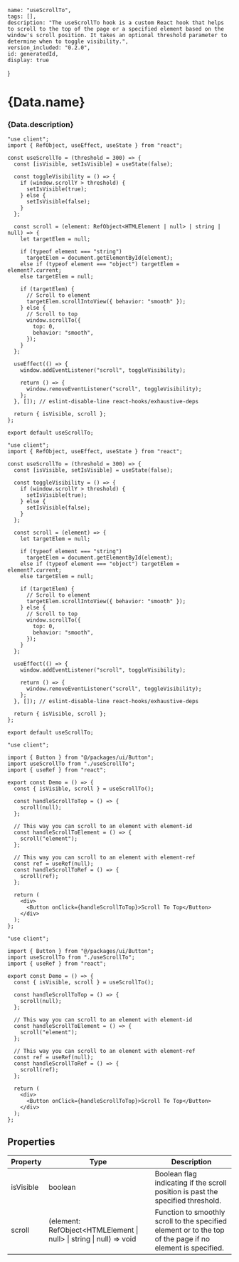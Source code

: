 

    name: "useScrollTo",
    tags: [],
    description: "The useScrollTo hook is a custom React hook that helps to scroll to the top of the page or a specified element based on the window's scroll position. It takes an optional threshold parameter to determine when to toggle visibility.",
    version_included: "0.2.0",
    id: generatedId,
    display: true
}

<Wrapper>

# {Data.name}
### {Data.description}

<CodeBlock> 

```tsx|useScrollTo
"use client";
import { RefObject, useEffect, useState } from "react";

const useScrollTo = (threshold = 300) => {
  const [isVisible, setIsVisible] = useState(false);

  const toggleVisibility = () => {
    if (window.scrollY > threshold) {
      setIsVisible(true);
    } else {
      setIsVisible(false);
    }
  };

  const scroll = (element: RefObject<HTMLElement | null> | string | null) => {
    let targetElem = null;

    if (typeof element === "string")
      targetElem = document.getElementById(element);
    else if (typeof element === "object") targetElem = element?.current;
    else targetElem = null;

    if (targetElem) {
      // Scroll to element
      targetElem.scrollIntoView({ behavior: "smooth" });
    } else {
      // Scroll to top
      window.scrollTo({
        top: 0,
        behavior: "smooth",
      });
    }
  };

  useEffect(() => {
    window.addEventListener("scroll", toggleVisibility);

    return () => {
      window.removeEventListener("scroll", toggleVisibility);
    };
  }, []); // eslint-disable-line react-hooks/exhaustive-deps

  return { isVisible, scroll };
};

export default useScrollTo;
```

```jsx|useScrollTo
"use client";
import { RefObject, useEffect, useState } from "react";

const useScrollTo = (threshold = 300) => {
  const [isVisible, setIsVisible] = useState(false);

  const toggleVisibility = () => {
    if (window.scrollY > threshold) {
      setIsVisible(true);
    } else {
      setIsVisible(false);
    }
  };

  const scroll = (element) => {
    let targetElem = null;

    if (typeof element === "string")
      targetElem = document.getElementById(element);
    else if (typeof element === "object") targetElem = element?.current;
    else targetElem = null;

    if (targetElem) {
      // Scroll to element
      targetElem.scrollIntoView({ behavior: "smooth" });
    } else {
      // Scroll to top
      window.scrollTo({
        top: 0,
        behavior: "smooth",
      });
    }
  };

  useEffect(() => {
    window.addEventListener("scroll", toggleVisibility);

    return () => {
      window.removeEventListener("scroll", toggleVisibility);
    };
  }, []); // eslint-disable-line react-hooks/exhaustive-deps

  return { isVisible, scroll };
};

export default useScrollTo;
```

```tsx|Implementation
"use client";

import { Button } from "@/packages/ui/Button";
import useScrollTo from "./useScrollTo";
import { useRef } from "react";

export const Demo = () => {
  const { isVisible, scroll } = useScrollTo();

  const handleScrollToTop = () => {
    scroll(null);
  };

  // This way you can scroll to an element with element-id
  const handleScrollToElement = () => {
    scroll("element");
  };

  // This way you can scroll to an element with element-ref
  const ref = useRef(null);
  const handleScrollToRef = () => {
    scroll(ref);
  };

  return (
    <div>
      <Button onClick={handleScrollToTop}>Scroll To Top</Button>
    </div>
  );
};
```
```jsx|Implementation
"use client";

import { Button } from "@/packages/ui/Button";
import useScrollTo from "./useScrollTo";
import { useRef } from "react";

export const Demo = () => {
  const { isVisible, scroll } = useScrollTo();

  const handleScrollToTop = () => {
    scroll(null);
  };

  // This way you can scroll to an element with element-id
  const handleScrollToElement = () => {
    scroll("element");
  };

  // This way you can scroll to an element with element-ref
  const ref = useRef(null);
  const handleScrollToRef = () => {
    scroll(ref);
  };

  return (
    <div>
      <Button onClick={handleScrollToTop}>Scroll To Top</Button>
    </div>
  );
};
```
</CodeBlock>

## Properties

| Property | Type | Description |
| --- | --- | --- |
| isVisible | boolean | Boolean flag indicating if the scroll position is past the specified threshold. |
| scroll | (element: RefObject\<HTMLElement \| null> \| string \| null) => void | Function to smoothly scroll to the specified element or to the top of the page if no element is specified. |


<Display>
    <Demo/>
</Display>
</Wrapper>